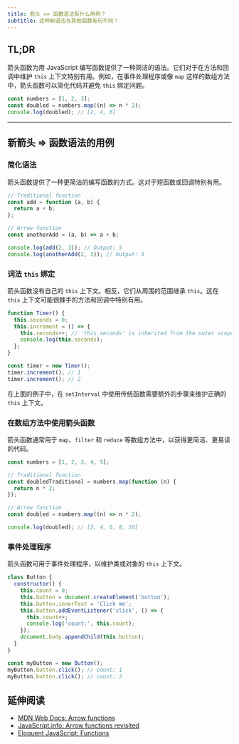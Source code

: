 ```yaml
---
title: 箭头 => 函数语法有什么用例？
subtitle: 这种新语法与其他函数有何不同？
---
```


## TL;DR

箭头函数为用 JavaScript 编写函数提供了一种简洁的语法。它们对于在方法和回调中维护 `this` 上下文特别有用。例如，在事件处理程序或像 `map` 这样的数组方法中，箭头函数可以简化代码并避免 `this` 绑定问题。

```js live
const numbers = [1, 2, 3];
const doubled = numbers.map((n) => n * 2);
console.log(doubled); // [2, 4, 6]
```

***

## 新箭头 => 函数语法的用例

### 简化语法

箭头函数提供了一种更简洁的编写函数的方式。这对于短函数或回调特别有用。

```js live
// Traditional function
const add = function (a, b) {
  return a + b;
};

// Arrow function
const anotherAdd = (a, b) => a + b;

console.log(add(2, 3)); // Output: 5
console.log(anotherAdd(2, 3)); // Output: 5
```

### 词法 `this` 绑定

箭头函数没有自己的 `this` 上下文。相反，它们从周围的范围继承 `this`。这在 `this` 上下文可能很棘手的方法和回调中特别有用。

```js live
function Timer() {
  this.seconds = 0;
  this.increment = () => {
    this.seconds++; // 'this.seconds' is inherited from the outer scope
    console.log(this.seconds);
  };
}

const timer = new Timer();
timer.increment(); // 1
timer.increment(); // 2
```

在上面的例子中，在 `setInterval` 中使用传统函数需要额外的步骤来维护正确的 `this` 上下文。

### 在数组方法中使用箭头函数

箭头函数通常用于 `map`、`filter` 和 `reduce` 等数组方法中，以获得更简洁、更易读的代码。

```js live
const numbers = [1, 2, 3, 4, 5];

// Traditional function
const doubledTraditional = numbers.map(function (n) {
  return n * 2;
});

// Arrow function
const doubled = numbers.map((n) => n * 2);

console.log(doubled); // [2, 4, 6, 8, 10]
```

### 事件处理程序

箭头函数可用于事件处理程序，以维护类或对象的 `this` 上下文。

```js live
class Button {
  constructor() {
    this.count = 0;
    this.button = document.createElement('button');
    this.button.innerText = 'Click me';
    this.button.addEventListener('click', () => {
      this.count++;
      console.log('count:', this.count);
    });
    document.body.appendChild(this.button);
  }
}

const myButton = new Button();
myButton.button.click(); // count: 1
myButton.button.click(); // count: 2
```

## 延伸阅读

* [MDN Web Docs: Arrow functions](https://developer.mozilla.org/en-US/docs/Web/JavaScript/Reference/Functions/Arrow_functions)
* [JavaScript.info: Arrow functions revisited](https://javascript.info/arrow-functions)
* [Eloquent JavaScript: Functions](https://eloquentjavascript.net/03_functions.html)
